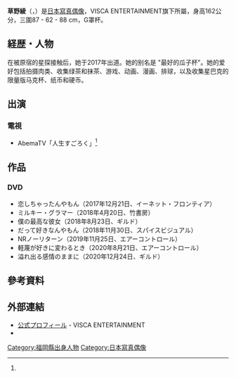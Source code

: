 {{Multiple issues|
{{Request translation|ja|}}
{{Notability Unreferenced|time=2021-04-14T05:09:22+00:00}}
}}
{{translating|[[:ja:草野綾|:ja:草野綾]]||tpercent=|time=2021-04-03UTC06:20:10}}

{{藝人
|姓名 = 草野綾
|類型 = 女藝人
|圖片 = 
|圖片尺寸 = 
|圖片簡介 = 
|本名 = 
|外文名 = 草野綾
|外文 = [[日文|日文]]
|羅馬拼音 = kusano Aya
|英文名 = 
|暱稱 = 
|其他藝名 = 
|國籍 = {{JPN}}
|民族 = [[大和族|大和族]]
|籍貫 = [[日本|日本]][[福岡縣|福岡縣]]
|出生日期 = 1994年4月23日
|出生地點 = [[日本|日本]][[福岡縣|福岡縣]]
|逝世日期 = 
|逝世地點 = 
|職業 = [[寫真偶像|寫真偶像]]
|語言 = [[日語|日語]]
|教育程度 = 
|母校 = 
|宗教信仰 = [[神道教|神道教]]
|配偶 = 
|兒女 = 
|父母 = 
|親屬 = 
|音樂類型 = 
|演奏樂器 = 
|出道地點 = 
|出道日期 = 
|出道作 = 
|代表作 = 
|著名角色 = 
|活躍年代 = 
|唱片公司 = 
|經紀公司 = VISCA ENTERTAINMENT
|網站 = 
|相關團體 = 
|IMDb = 
|現任成員 = 
|過往成員 = 
|獎項 = 
}}

'''草野綾'''（{{lang|ja|くさの あや}}，{{bd|1994年|4月23日}}）是[[日本|日本]][[寫真偶像|寫真偶像]]，VISCA ENTERTAINMENT旗下所屬，身高162公分，三圍87 - 62 - 88 cm，G罩杯。

== 経歴・人物 ==
在被原宿的星探接触后，她于2017年出道。她的别名是 "最好的瓜子杯"。她的爱好包括拍摄肉类、收集绿茶和抹茶、游戏、动画、漫画、排球，以及收集星巴克的限量版马克杯、纸币和硬币。

== 出演 ==
=== 電視 ===
* AbemaTV「人生すごろく」<ref name="profile" />

== 作品 ==
=== DVD ===
* 恋しちゃったんやもん（2017年12月21日、イーネット・フロンティア）
* ミルキー・グラマー（2018年4月20日、竹書房）
* 僕の最高な彼女（2018年8月23日、ギルド）
* だって好きなんやもん（2018年11月30日、スパイスビジュアル）
*NRノーリターン（2019年11月25日、エアーコントロール）
*軽蔑が好きに変わるとき（2020年8月21日、エアーコントロール）
*溢れ出る感情のままに（2020年12月24日、ギルド）

== 參考資料 ==
<references />

== 外部連結 ==
* [http://www.visca-e.com/contents/model/model-405 公式プロフィール] - VISCA ENTERTAINMENT
* {{Twitter|nikunikuhappy}}

[[Category:福岡縣出身人物|Category:福岡縣出身人物]]
[[Category:日本寫真偶像|Category:日本寫真偶像]]